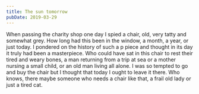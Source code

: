 ```yaml
---
title: The sun tomorrow
pubDate: 2019-03-29
---
```


When passing the charity shop one day I spied a chair, old, very tatty and somewhat grey.
How long had this been in the window, a month, a year, or just today.
I pondered on the history of such a p piece and thought in its day it truly had been a masterpiece.
Who could have sat in this chair to rest their tired and weary bones, a man returning from a trip at sea or a mother nursing a small child, or an old man living all alone.
I was so tempted to go and buy the chair but I thought that today I ought to leave it there.
Who knows, there maybe someone who needs a chair like that, a frail old lady or just a tired cat.
